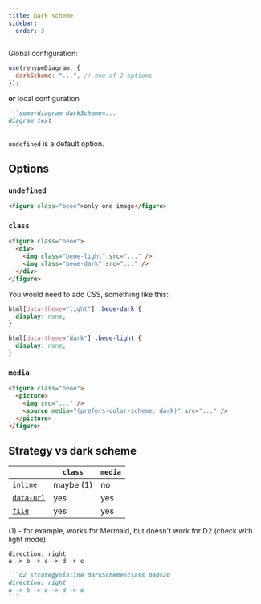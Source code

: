```yaml
---
title: Dark scheme
sidebar:
  order: 3
---
```


Global configuration:

```js
use(rehypeDiagram, {
  darkScheme: "...", // one of 2 options
});
```

**or** local configuration

````md
```some-diagram darkScheme=...
diagram text
```
````

`undefined` is a default option.

## Options

### `undefined`

```html
<figure class="beoe">only one image</figure>
```

### `class`

```html
<figure class="beoe">
  <div>
    <img class="beoe-light" src="..." />
    <img class="beoe-dark" src="..." />
  </div>
</figure>
```

You would need to add CSS, something like this:

```css
html[data-theme="light"] .beoe-dark {
  display: none;
}

html[data-theme="dark"] .beoe-light {
  display: none;
}
```

### `media`

```html
<figure class="beoe">
  <picture>
    <img src="..." />
    <source media="(prefers-color-scheme: dark)" src="..." />
  </picture>
</figure>
```

## Strategy vs dark scheme

|                                              | `class`   | `media` |
| -------------------------------------------- | --------- | ------- |
| [`inline`](/start-here/strategy/#inline)     | maybe (1) | no      |
| [`data-url`](/start-here/strategy/#data-url) | yes       | yes     |
| [`file`](/start-here/strategy/#file)         | yes       | yes     |

(1) - for example, works for Mermaid, but doesn't work for D2 (check with light mode):


<Tabs>
  <TabItem label="Diagram">

```d2 strategy=inline darkScheme=class pad=20
direction: right
a -> b -> c -> d -> e
```

  </TabItem>
  <TabItem label="Markdown">

````md
```d2 strategy=inline darkScheme=class pad=20
direction: right
a -> b -> c -> d -> e
```
````

  </TabItem>
</Tabs>
